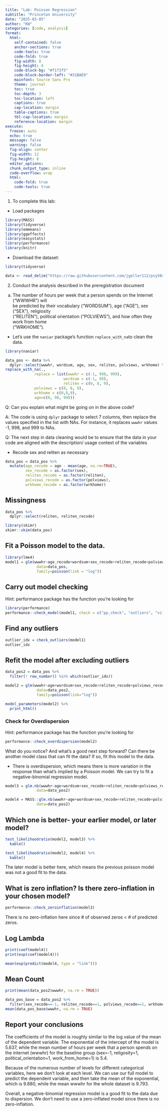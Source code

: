 ```yaml
---
title: "Lab: Poisson Regression"
subtitle: "Princeton University"
date: "2025-03-05"
author: "KW"
categories: [code, analysis]
format:
  html:
    self-contained: false
    anchor-sections: true
    code-tools: true
    code-fold: true
    fig-width: 8
    fig-height: 4
    code-block-bg: "#f1f3f5"
    code-block-border-left: "#31BAE9"
    mainfont: Source Sans Pro
    theme: journal
    toc: true
    toc-depth: 3
    toc-location: left
    captions: true
    cap-location: margin
    table-captions: true
    tbl-cap-location: margin
    reference-location: margin
execute:
  freeze: auto
  echo: true
  message: false
  warning: false
  fig-align: center
  fig-width: 12
  fig-height: 8
  editor_options: 
  chunk_output_type: inline
  code-overflow: wrap
  html:
    code-fold: true
    code-tools: true
---
```


1.  To complete this lab:

-   Load packages

```r
library(MASS)
library(tidyverse)
library(emmeans)
library(ggeffects)
library(easystats)
library(performance)
library(knitr)
```

-   Download the dataset:

```r

library(tidyverse)

data <- read_delim("https://raw.githubusercontent.com/jgeller112/psy504-advanced-stats/main/slides/Poisson/data/2010.csv")

```

2.  Conduct the analysis described in the preregistration document

<!-- -->

a.  The number of hours per week that a person spends on the Internet ("WWWHR") will\
    be predicted by their vocabulary ("WORDSUM"), age ("AGE"), sex ("SEX"), religiosity\
    ("RELITEN"), political orientation ("POLVIEWS"), and how often they work from home\
    ("WRKHOME").

-   Let's use the `naniar` package's function `replace_with_na`to clean the data.

```r
library(naniar)

data_pos <- data %>%
  dplyr::select(wwwhr, wordsum, age, sex, reliten, polviews, wrkhome) %>%
replace_with_na(.,
             replace = list(wwwhr = c(-1, 998, 999),
                          wordsum = c(-1, 99),
                          reliten = c(0, 8, 9), 
             polviews = c(0, 8, 9), 
             wrkhome = c(0,8,9), 
             age=c(0, 98, 99)))
```

Q: Can you explain what might be going on in the above code?

A: The code is using `dplyr` package to select 7 columns, then replace the values specified in the list with NAs. For instance, it replaces `wwwhr` values -1, 998, and 999 to NAs.

Q: The next step in data cleaning would be to ensure that the data in your code are aligned with the description/ usage context of the variables

-   Recode sex and reliten as necessary

```r
data_pos = data_pos %>%
  mutate(age_recode = age - mean(age, na.rm=TRUE),
         sex_recode = as.factor(sex),
         reliten_recode = as.factor(reliten),
         polviews_recode = as.factor(polviews),
         wrkhome_recode = as.factor(wrkhome))

```

## Missingness

```r
data_pos %>%
  dplyr::select(reliten, reliten_recode)

library(skimr)
skimr::skim(data_pos)

```

## Fit a Poisson model to the data.

```r
library(lme4)
model1 = glm(wwwhr~age_recode+wordsum+sex_recode+reliten_recode+polviews_recode+wrkhome_recode, 
              data=data_pos,
              family=poisson(link = "log"))
```

## Carry out model checking

Hint: performance package has the function you're looking for

```r
library(performance)
performance::check_model(model1, check = c("pp_check", "outliers", "vif", "overdispersion"))
```

## Find any outliers

```r
outlier_idx = check_outliers(model1)
outlier_idx
```

## Refit the model after excluding outliers

```r
data_pos2 = data_pos %>%
  filter(! row_number() %in% which(outlier_idx))

model2 = glm(wwwhr~age+wordsum+sex_recode+reliten_recode+polviews_recode+wrkhome_recode, 
              data=data_pos2,
              family=poisson(link="log"))
```

```r
model_parameters(model2) %>%
  print_html()
```

### Check for Overdispersion

Hint: performance package has the function you're looking for

```r
performance::check_overdispersion(model2)
```

What do you notice? And what's a good next step forward? Can there be another model class that can fit the data? If so, fit this model to the data.

-   There is overdispersion, which means there is more variation in the response than what's implied by a Poisson model. We can try to fit a negative-binomial regression model.

```r
model3 = glm.nb(wwwhr~age+wordsum+sex_recode+reliten_recode+polviews_recode+wrkhome_recode, 
              data=data_pos2)

model4 = MASS::glm.nb(wwwhr~age+wordsum+sex_recode+reliten_recode+polviews_recode+wrkhome_recode, 
              data=data_pos2)


```

## Which one is better- your earlier model, or later model?

```r
test_likelihoodratio(model2, model3) %>%
  kable()

test_likelihoodratio(model2, model4) %>%
  kable()
```

The later model is better here, which means the previous poisson model was not a good fit to the data.

## What is zero inflation? Is there zero-inflation in your chosen model?

```r
performance::check_zeroinflation(model3)
```

There is no zero-inflation here since \# of observed zeros \< \# of predicted zeros.

::: panel-tabset
## Log Lambda

```r
print(coef(model4))
print(exp(coef(model4)))

mean(exp(predict(model4, type = "link")))
```

## Mean Count

```r
print(mean(data_pos2$wwwhr, na.rm = TRUE))

data_pos_base = data_pos2 %>%
  filter(sex_recode==-1, reliten_recode==1, polviews_recode==1, wrkhome_recode==1)
mean(data_pos_base$wwwhr, na.rm = TRUE)
```
:::

## Report your conclusions

The coefficients of the model is roughly similar to the log value of the mean of the dependent variable. The exponential of the intercept of the model is 5.637, while the mean number of hours per week that a person spends on the internet (wwwhr) for the baseline group (sex=-1, religosity=1, political_orientation=1, work_from_home=1) is 5.4.

Because of the numerous number of levels for different categorical variables, here we don't look at each level. We can use our full model to predict the dependent variable, and then take the mean of the exponential, which is 9.880, while the mean wwwhr for the whole dataset is 9.793.

Overall, a negative-binomial regression model is a good fit to the data due to dispersion. We don't need to use a zero-inflated model since there is no zero-inflation.
